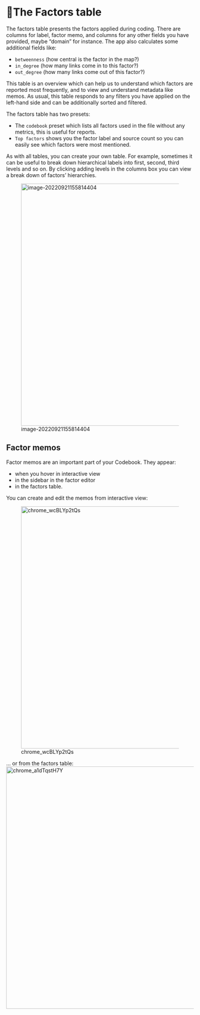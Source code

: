 # 🧪The Factors table{#xthe-factors-table}

The factors table presents the factors applied during coding. There are columns for label, factor memo, and columns for any other fields you have provided, maybe "domain" for instance. The app also calculates some additional fields like:

- `betweenness` (how central is the factor in the map?)
- `in_degree` (how many links come in to this factor?)
- `out_degree` (how many links come out of this factor?)

This table is an overview which can help us to understand which factors are reported most frequently, and to view and understand metadata like memos. As usual, this table responds to any filters you have applied on the left-hand side and can be additionally sorted and filtered.

The factors table has two presets:

- The `codebook` preset which lists all factors used in the file without any metrics, this is useful for reports.
- `Top factors` shows you the factor label and source count so you can easily see which factors were most mentioned.

As with all tables, you can create your own table. For example, sometimes it can be useful to break down hierarchical labels into first, second, third levels and so on. By clicking adding levels in the columns box you can view a break down of factors' hierarchies. 

![image-20220921155814404](C:\Users\hanna\AppData\Roaming\Typora\typora-user-images\image-20220921155814404.png){width=650}

## Factor memos{#xfactormemos}

Factor memos are an important part of your Codebook. They appear:

- when you hover in interactive view 
- in the sidebar in the factor editor 
- in the factors table.

You can create and edit the memos from interactive view:

![chrome_wcBLYp2tQs](_assets/chrome_wcBLYp2tQs.gif){width=650}

... or from the factors table:![chrome_a1dTqstH7Y](C:\Users\hanna\Documents\ShareX\Screenshots\2022-09\chrome_a1dTqstH7Y.gif){width=650}

